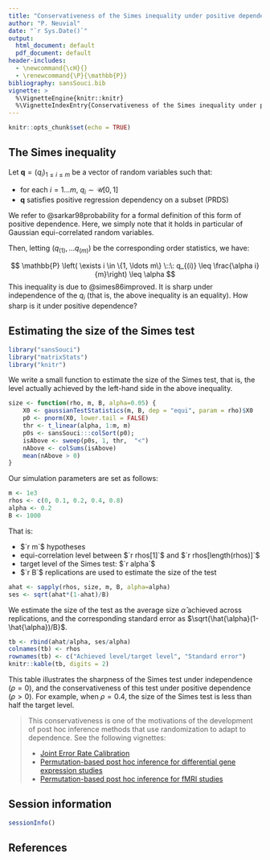 ```yaml
---
title: "Conservativeness of the Simes inequality under positive dependence"
author: "P. Neuvial"
date: "`r Sys.Date()`"
output:
  html_document: default
  pdf_document: default
header-includes:
  - \newcommand{\cH}{}
  - \renewcommand{\P}{\mathbb{P}}
bibliography: sansSouci.bib
vignette: >
  %\VignetteEngine{knitr::knitr}
  %\VignetteIndexEntry{Conservativeness of the Simes inequality under positive dependence}
---
```


```r
knitr::opts_chunk$set(echo = TRUE)
```

## The Simes inequality

Let $\mathbf{q}=(q_i)_{1 \leq i \leq m}$ be a vector of random variables such that:

* for each $i=1 \ldots m$, $q_i \sim \mathcal{U}[0,1]$
* $\mathbf{q}$ satisfies positive regression dependency on a subset (PRDS)

We refer to @sarkar98probability for a formal definition of this form of positive dependence. Here, we simply note that it holds in particular of Gaussian equi-correlated random variables. 

Then, letting $(q_{(1)}, \ldots q_{(m)} )$ be the corresponding order statistics, we have:

$$ \mathbb{P} \left( \exists i \in \{1, \ldots m\} \::\: q_{(i)} \leq \frac{\alpha i}{m}\right) \leq \alpha $$
This inequality is due to @simes86improved. It is sharp under independence of the $q_i$ (that is, the above inequality is an equality). How sharp is it under positive dependence?

## Estimating the size of the Simes test

```r
library("sansSouci")
library("matrixStats")
library("knitr")
```

We write a small function to estimate the size of the Simes test, that is, the level actually achieved by the left-hand side in the above inequality.

```r
size <- function(rho, m, B, alpha=0.05) {
    X0 <- gaussianTestStatistics(m, B, dep = "equi", param = rho)$X0
    p0 <- pnorm(X0, lower.tail = FALSE)
    thr <- t_linear(alpha, 1:m, m)
    p0s <- sansSouci:::colSort(p0);
    isAbove <- sweep(p0s, 1, thr,  "<")
    nAbove <- colSums(isAbove)
    mean(nAbove > 0)
}
```

Our simulation parameters are set as follows:

```r
m <- 1e3
rhos <- c(0, 0.1, 0.2, 0.4, 0.8)
alpha <- 0.2
B <- 1000
```

That is:

* $`r m`$ hypotheses
* equi-correlation level between $`r rhos[1]`$ and $`r rhos[length(rhos)]`$
* target level of the Simes test: $`r alpha`$
* $`r B`$ replications are used to estimate the size of the test


```r
ahat <- sapply(rhos, size, m, B, alpha=alpha)
ses <- sqrt(ahat*(1-ahat)/B)
```

We estimate the size of the test as the average size $\hat{\alpha}$ achieved across replications, and  the corresponding standard error as $\sqrt{\hat{\alpha}(1-\hat{\alpha})/B}$.

```r
tb <- rbind(ahat/alpha, ses/alpha)
colnames(tb) <- rhos
rownames(tb) <- c("Achieved level/target level", "Standard error")
knitr::kable(tb, digits = 2)
```

This table illustrates the sharpness of the Simes test under independence ($\rho=0$), and the conservativeness of this test under positive dependence ($\rho>0$). For example, when $\rho=0.4$, the size of the Simes test is less than half the target level.

> This conservativeness is one of the motivations of the development of post hoc inference methods that use randomization to adapt to dependence. See the following vignettes:
> 
> - [Joint Error Rate Calibration](jointErrorRateCalibration_simulations.html)
> - [Permutation-based post hoc inference for differential gene expression studies](post-hoc_differential-expression.html)
> - [Permutation-based post hoc inference for fMRI studies](post-hoc_fMRI.html)

## Session information

```r
sessionInfo()
```

## References